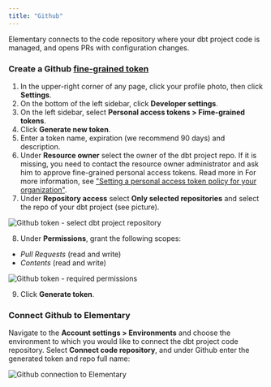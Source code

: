 ```yaml
---
title: "Github"
---
```


Elementary connects to the code repository where your dbt project code is managed, and opens PRs with configuration changes. 

### Create a Github [fine-grained token](https://docs.github.com/en/authentication/keeping-your-account-and-data-secure/managing-your-personal-access-tokens#creating-a-fine-grained-personal-access-token)

1. In the upper-right corner of any page, click your profile photo, then click **Settings**.
2. On the bottom of the left sidebar, click **Developer settings**.
3. On the left sidebar, select **Personal access tokens > Fime-grained tokens**.
4. Click **Generate new token**.
5. Enter a token name, expiration (we recommend 90 days) and description.
6. Under **Resource owner** select the owner of the dbt project repo. If it is missing, you need to contact the resource owner administrator and ask him to approve fine-grained personal access tokens. Read more in For more information, see ["Setting a personal access token policy for your organization"](https://docs.github.com/en/organizations/managing-programmatic-access-to-your-organization/setting-a-personal-access-token-policy-for-your-organization).
7. Under **Repository access** select **Only selected repositories** and select the repo of your dbt project (see picture). 

<Frame caption="Github token - select dbt project repository">
    <img
    src="https://res.cloudinary.com/diuctyblm/image/upload/v1690198891/select_repo_github_vhblxs.png"
    alt="Github token - select dbt project repository"
    />
</Frame>

8. Under **Permissions**, grant the following scopes:

- *Pull Requests* (read and write)
- *Contents* (read and write)

<Frame caption="Github token - required permissions">
    <img
    src="https://res.cloudinary.com/diuctyblm/image/upload/v1690198890/permissions_github_token_zup3zr.png"
    alt="Github token - required permissions"
    />
</Frame>

9. Click **Generate token**.


### Connect Github to Elementary

Navigate to the **Account settings > Environments** and choose the environment to which you would like to connect the dbt project code repository.
Select **Connect code repository**, and under Github enter the generated token and repo full name:

<Frame caption="Github connection to Elementary">
    <img
    src="https://res.cloudinary.com/diuctyblm/image/upload/v1690199481/github_foem_psuozi.png"
    alt="Github connection to Elementary"
    />
</Frame>

